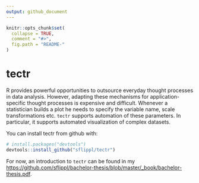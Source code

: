 ```yaml
---
output: github_document
---
```


<!-- README.md is generated from README.Rmd. Please edit that file -->

```r
knitr::opts_chunk$set(
  collapse = TRUE,
  comment = "#>",
  fig.path = "README-"
)
```

# tectr

R provides powerful opportunities to outsource everyday thought processes in data analysis. However, adapting these mechanisms for application-specific thought processes is expensive and difficult. Whenever a statistician builds a plot he needs to specify the variable name, scale transformations etc. `tectr` supports automation of these parameters. In particular, it supports automated visualization of complex datasets.

You can install tectr from github with:

```r
# install.packages("devtools")
devtools::install_github("sflippl/tectr")
```

For now, an introduction to `tectr` can be found in my [https://github.com/sflippl/bachelor-thesis/blob/master/_book/bachelor-thesis.pdf](Bachelor's Thesis).
